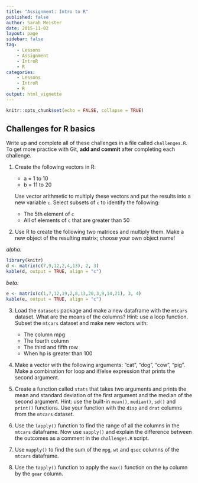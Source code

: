 ```yaml
---
title: "Assignment: Intro to R"
published: false
author: Sarah Meister
date: 2015-11-02
layout: page
sidebar: false
tag:
    - Lessons
    - Assignment
    - IntroR
    - R
categories:
    - Lessons
    - IntroR
    - R
output: html_vignette
---
```


```r
knitr::opts_chunk$set(echo = FALSE, collapse = TRUE)
```

## Challenges for R basics

Write up and complete all of these challenges in a file called `challenges.R`.
To get more practice with Git, **add and commit** after completing each
challenge.

1. Create the following vectors in R:
	
    * a = 1 to 10
    * b = 11 to 20

    Use vector arithmetic to multiply these vectors and put the results into a
    new variable `c`. Select subsets of `c` to identify the following:

    * The 5th element of `c`
    * All of elements of `c` that are greater than 50

2. Use R to create the following two matrices and multiply them. Make a new
object of the resulting matrix; choose your own object name!

*alpha:*

```r
library(knitr)
d <- matrix(c(7,9,12,2,4,13), 2, 3)
kable(d, output = TRUE, align = "c")
```
 
*beta:* 

```r
e <- matrix(c(1,7,12,19,2,8,13,20,3,9,14,21), 3, 4)
kable(e, output = TRUE, align = "c")
```

3. Load the `datasets` package and make a new dataframe with the `mtcars`
dataset. What are the means of the columns? Hint: use a loop function. Subset
the `mtcars` dataset and make new vectors with:

    * The column mpg
    * The fourth column
    * The third and fifth row
    * When hp is greater than 100

4. Make a vector with the following arguments: "cat", "dog", "cow", "pig". Make
a combination for loop and if/else expression that prints the second argument.

5. Create a function called `stats` that takes two arguments and prints the mean
and standard deviation of the first argument and the median of the second
argument. Hint: use the built-in `mean()`, `median()`, `sd()` and `print()`
functions. Use your function with the `disp` and `drat` columns from the
`mtcars` dataset.

6. Use the `lapply()` function to find the range of all the columns in the
`mtcars` dataframe. Now use `sapply()` and explain the difference between the
outcomes as a comment in the `challenges.R` script.

7. Use `mapply()` to find the sum of the `mpg`, `wt` and `qsec` columns of the
`mtcars` dataframe.

8. Use the `tapply()` function to apply the `max()` function on the `hp` column
by the `gear` column.
